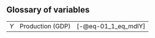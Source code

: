 ## Glossary of variables
 
| | | |
|:---:|:----------- |---------: |
| $Y$ | Production (GDP) | [-@eq-01_1_eq_mdlY]

